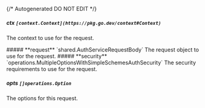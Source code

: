{/* Autogenerated DO NOT EDIT  */}

##### **ctx** `[context.Context](https://pkg.go.dev/context#Context)`
The context to use for the request.

<Collapsible>
    ##### **request** `shared.AuthServiceRequestBody`
    The request object to use for the request.
    <Collapsible.Break/>
    <AuthServiceRequestBody/>
</Collapsible>

<Collapsible>
    ##### **security** `operations.MultipleOptionsWithSimpleSchemesAuthSecurity`
    The security requirements to use for the request.
    <Collapsible.Break/>
    <MultipleOptionsWithSimpleSchemesAuthSecurity/>
</Collapsible>

##### **opts** `[]operations.Option`
The options for this request.

